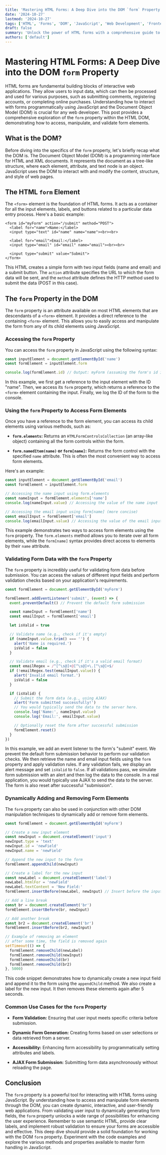 ```yaml
---
title: 'Mastering HTML Forms: A Deep Dive into the DOM `form` Property'
date: '2024-10-27'
lastmod: '2024-10-27'
tags: ['HTML', 'Forms', 'DOM', 'JavaScript', 'Web Development', 'Frontend Development']
draft: false
summary: 'Unlock the power of HTML forms with a comprehensive guide to the DOM `form` property. Learn how to access, manipulate, and validate form data using JavaScript, complete with practical code examples.'
authors: ['default']
---
```


# Mastering HTML Forms: A Deep Dive into the DOM `form` Property

HTML forms are fundamental building blocks of interactive web applications. They allow users to input data, which can then be processed and used for various purposes, such as submitting comments, registering accounts, or completing online purchases. Understanding how to interact with forms programmatically using JavaScript and the Document Object Model (DOM) is crucial for any web developer. This post provides a comprehensive exploration of the `form` property within the HTML DOM, demonstrating how to access, manipulate, and validate form elements.

## What is the DOM?

Before diving into the specifics of the `form` property, let's briefly recap what the DOM is. The Document Object Model (DOM) is a programming interface for HTML and XML documents. It represents the document as a tree-like structure, where each element, attribute, and text node is an object. JavaScript uses the DOM to interact with and modify the content, structure, and style of web pages.

## The HTML `form` Element

The `<form>` element is the foundation of HTML forms. It acts as a container for all the input elements, labels, and buttons related to a particular data entry process. Here's a basic example:

```plaintext
<form id="myForm" action="/submit" method="POST">
  <label for="name">Name:</label>
  <input type="text" id="name" name="name"><br><br>

  <label for="email">Email:</label>
  <input type="email" id="email" name="email"><br><br>

  <input type="submit" value="Submit">
</form>
```

This HTML creates a simple form with two input fields (name and email) and a submit button. The `action` attribute specifies the URL to which the form data will be sent, and the `method` attribute defines the HTTP method used to submit the data (POST in this case).

## The `form` Property in the DOM

The `form` property is an attribute available on most HTML elements that are descendants of a `<form>` element. It provides a direct reference to the containing `<form>` element. This allows you to easily access and manipulate the form from any of its child elements using JavaScript.

### Accessing the `form` Property

You can access the `form` property in JavaScript using the following syntax:

```javascript
const inputElement = document.getElementById('name')
const formElement = inputElement.form

console.log(formElement.id) // Output: myForm (assuming the form's id is "myForm")
```

In this example, we first get a reference to the input element with the ID "name". Then, we access its `form` property, which returns a reference to the `<form>` element containing the input. Finally, we log the ID of the form to the console.

### Using the `form` Property to Access Form Elements

Once you have a reference to the form element, you can access its child elements using various methods, such as:

- **`form.elements`:** Returns an `HTMLFormControlsCollection` (an array-like object) containing all the form controls within the form.

- **`form.namedItem(name)` or `form[name]`:** Returns the form control with the specified `name` attribute. This is often the most convenient way to access form elements.

Here's an example:

```javascript
const inputElement = document.getElementById('email')
const formElement = inputElement.form

// Accessing the name input using form.elements
const nameInput = formElement.elements['name']
console.log(nameInput.value) // Accessing the value of the name input

// Accessing the email input using form[name] (more concise)
const emailInput = formElement['email']
console.log(emailInput.value) // Accessing the value of the email input
```

This example demonstrates two ways to access form elements using the `form` property. The `form.elements` method allows you to iterate over all form elements, while the `form[name]` syntax provides direct access to elements by their `name` attribute.

### Validating Form Data with the `form` Property

The `form` property is incredibly useful for validating form data before submission. You can access the values of different input fields and perform validation checks based on your application's requirements.

```javascript
const formElement = document.getElementById('myForm')

formElement.addEventListener('submit', (event) => {
  event.preventDefault() // Prevent the default form submission

  const nameInput = formElement['name']
  const emailInput = formElement['email']

  let isValid = true

  // Validate name (e.g., check if it's empty)
  if (nameInput.value.trim() === '') {
    alert('Name is required.')
    isValid = false
  }

  // Validate email (e.g., check if it's a valid email format)
  const emailRegex = /^[^\s@]+@[^\s@]+\.[^\s@]+$/
  if (!emailRegex.test(emailInput.value)) {
    alert('Invalid email format.')
    isValid = false
  }

  if (isValid) {
    // Submit the form data (e.g., using AJAX)
    alert('Form submitted successfully!')
    // You would typically send the data to the server here.
    console.log('Name:', nameInput.value)
    console.log('Email:', emailInput.value)

    // Optionally reset the form after successful submission
    formElement.reset()
  }
})
```

In this example, we add an event listener to the form's "submit" event. We prevent the default form submission behavior to perform our validation checks. We then retrieve the name and email input fields using the `form` property and apply validation rules. If any validation fails, we display an alert message and set `isValid` to `false`. If all validations pass, we simulate form submission with an alert and then log the data to the console. In a real application, you would typically use AJAX to send the data to the server. The form is also reset after successful "submission".

### Dynamically Adding and Removing Form Elements

The `form` property can also be used in conjunction with other DOM manipulation techniques to dynamically add or remove form elements.

```javascript
const formElement = document.getElementById('myForm')

// Create a new input element
const newInput = document.createElement('input')
newInput.type = 'text'
newInput.id = 'newField'
newInput.name = 'newField'

// Append the new input to the form
formElement.appendChild(newInput)

// Create a label for the new input
const newLabel = document.createElement('label')
newLabel.htmlFor = 'newField'
newLabel.textContent = 'New Field:'
formElement.insertBefore(newLabel, newInput) // Insert before the input

// Add a line break
const br = document.createElement('br')
formElement.insertBefore(br, newInput)

// Add another break
const br2 = document.createElement('br')
formElement.insertBefore(br2, newInput)

// Example of removing an element
// after some time, the field is removed again
setTimeout(() => {
  formElement.removeChild(newLabel)
  formElement.removeChild(newInput)
  formElement.removeChild(br)
  formElement.removeChild(br2)
}, 5000)
```

This code snippet demonstrates how to dynamically create a new input field and append it to the form using the `appendChild` method. We also create a label for the new input. It then removes these elements again after 5 seconds.

### Common Use Cases for the `form` Property

- **Form Validation:** Ensuring that user input meets specific criteria before submission.

- **Dynamic Form Generation:** Creating forms based on user selections or data retrieved from a server.

- **Accessibility:** Enhancing form accessibility by programmatically setting attributes and labels.

- **AJAX Form Submission:** Submitting form data asynchronously without reloading the page.

## Conclusion

The `form` property is a powerful tool for interacting with HTML forms using JavaScript. By understanding how to access and manipulate form elements through the DOM, you can create dynamic, interactive, and user-friendly web applications. From validating user input to dynamically generating form fields, the `form` property unlocks a wide range of possibilities for enhancing the user experience. Remember to use semantic HTML, provide clear labels, and implement robust validation to ensure your forms are accessible and effective. This deep dive should provide a solid foundation for working with the DOM `form` property. Experiment with the code examples and explore the various methods and properties available to master form handling in JavaScript.
